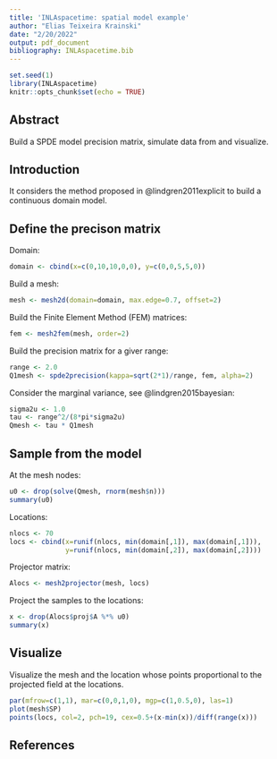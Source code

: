 ```yaml
---
title: 'INLAspacetime: spatial model example'
author: "Elias Teixeira Krainski"
date: "2/20/2022"
output: pdf_document
bibliography: INLAspacetime.bib
---
```


```r
set.seed(1)
library(INLAspacetime)
knitr::opts_chunk$set(echo = TRUE)
```

## Abstract 

Build a SPDE model precision matrix, simulate data from and visualize. 

## Introduction 

It considers the method proposed in @lindgren2011explicit 
to build a continuous domain model. 

## Define the precison matrix 

Domain:
```r
domain <- cbind(x=c(0,10,10,0,0), y=c(0,0,5,5,0))
```

Build a mesh:
```r
mesh <- mesh2d(domain=domain, max.edge=0.7, offset=2)
```

Build the Finite Element Method (FEM) matrices:
```r
fem <- mesh2fem(mesh, order=2)
```

Build the precision matrix for a giver range:
```r
range <- 2.0
Q1mesh <- spde2precision(kappa=sqrt(2*1)/range, fem, alpha=2)
```

Consider the marginal variance, see @lindgren2015bayesian:
```r
sigma2u <- 1.0
tau <- range^2/(8*pi*sigma2u)
Qmesh <- tau * Q1mesh
```

## Sample from the model 

At the mesh nodes:
```r
u0 <- drop(solve(Qmesh, rnorm(mesh$n)))
summary(u0)
```

Locations:
```r
nlocs <- 70
locs <- cbind(x=runif(nlocs, min(domain[,1]), max(domain[,1])),  
              y=runif(nlocs, min(domain[,2]), max(domain[,2])))
```

Projector matrix:
```r
Alocs <- mesh2projector(mesh, locs)
```

Project the samples to the locations:
```r
x <- drop(Alocs$proj$A %*% u0)
summary(x)
```

## Visualize 

Visualize the mesh and the location whose points proportional to the 
projected field at the locations.

```r
par(mfrow=c(1,1), mar=c(0,0,1,0), mgp=c(1,0.5,0), las=1)
plot(mesh$SP)
points(locs, col=2, pch=19, cex=0.5+(x-min(x))/diff(range(x))) 
```

## References

